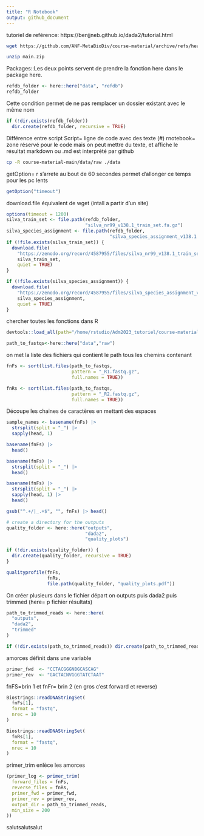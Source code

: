 ```yaml
---
title: "R Notebook"
output: github_document
---
```


tutoriel de reférence: https://benjjneb.github.io/dada2/tutorial.html
```bash
wget https://github.com/ANF-MetaBioDiv/course-material/archive/refs/heads/main.zip
```


```bash
unzip main.zip
```

Packages::Les deux points servent de prendre la fonction here dans le package here. 
```r
refdb_folder <- here::here("data", "refdb")
refdb_folder
```

Cette condition permet de ne pas remplacer un dossier existant avec le même nom
```r
if (!dir.exists(refdb_folder)) 
  dir.create(refdb_folder, recursive = TRUE)
```

Différence entre script 
Script= ligne de code avec des texte (#)
rnotebook= zone réservé pour le code mais on peut mettre du texte, et affiche le résultat
markdown ou .md est interprété par github
```bash
cp -R course-material-main/data/raw ./data
```



getOption= r s'arrete au bout de 60 secondes permet d'allonger ce temps pour les pc lents
```r
getOption("timeout")
```


download.file équivalent de wget (intall a partir d'un site)
```r
options(timeout = 1200)
silva_train_set <- file.path(refdb_folder,
                             "silva_nr99_v138.1_train_set.fa.gz")
silva_species_assignment <- file.path(refdb_folder,
                                      "silva_species_assignment_v138.1.fa.gz")
if (!file.exists(silva_train_set)) {
  download.file(
    "https://zenodo.org/record/4587955/files/silva_nr99_v138.1_train_set.fa.gz",
    silva_train_set,
    quiet = TRUE)
}

if (!file.exists(silva_species_assignment)) {
  download.file(
    "https://zenodo.org/record/4587955/files/silva_species_assignment_v138.1.fa.gz",
    silva_species_assignment,
    quiet = TRUE)
}
```

chercher toutes les fonctions dans R
```r
devtools::load_all(path="/home/rstudio/Adm2023_tutoriel/course-material-main/R")
```
```r
path_to_fastqs<-here::here("data","raw")
```

on met la liste des fichiers qui contient le path
tous les chemins contenant 
```r
fnFs <- sort(list.files(path_to_fastqs,
                        pattern = "_R1.fastq.gz",
                        full.names = TRUE))
```


```r
fnRs <- sort(list.files(path_to_fastqs,
                        pattern = "_R2.fastq.gz",
                        full.names = TRUE))
```

Découpe les chaines de caractères en mettant des espaces
```r
sample_names <- basename(fnFs) |>
  strsplit(split = "_") |>
  sapply(head, 1)
```


```r
basename(fnFs) |>
  head()
```

```r
basename(fnFs) |>
  strsplit(split = "_") |>
  head()
```
```r
basename(fnFs) |>
  strsplit(split = "_") |>
  sapply(head, 1) |>
  head()
```

```r
gsub("^.+/|_.+$", "", fnFs) |> head()
```

```r
# create a directory for the outputs
quality_folder <- here::here("outputs",
                             "dada2",
                             "quality_plots")

if (!dir.exists(quality_folder)) {
  dir.create(quality_folder, recursive = TRUE)
}

qualityprofile(fnFs,
               fnRs,
               file.path(quality_folder, "quality_plots.pdf"))
```




On créer plusieurs dans le fichier départ on outputs puis dada2 puis trimmed (here= p
fichier résultats)
```r
path_to_trimmed_reads <- here::here(
  "outputs",
  "dada2",
  "trimmed"
)

if (!dir.exists(path_to_trimmed_reads)) dir.create(path_to_trimmed_reads, recursive = TRUE)
```

amorces définit dans une variable
```r
primer_fwd  <- "CCTACGGGNBGCASCAG"
primer_rev  <- "GACTACNVGGGTATCTAAT"
```


fnFS=brin 1 et fnFr= brin 2 (en gros c'est forward et reverse)
```r
Biostrings::readDNAStringSet(
  fnFs[1],
  format = "fastq",
  nrec = 10
)
```

```r
Biostrings::readDNAStringSet(
  fnRs[1],
  format = "fastq",
  nrec = 10
)
```



primer_trim enlèce les amorces
```r
(primer_log <- primer_trim(
  forward_files = fnFs,
  reverse_files = fnRs,
  primer_fwd = primer_fwd,
  primer_rev = primer_rev,
  output_dir = path_to_trimmed_reads,
  min_size = 200
))
```
salutsalutsalut
